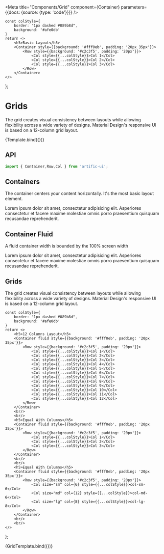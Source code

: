 

<Meta
	title="Components/Grid"
	component={Container}
	parameters={{docs: {source: {type: 'code'}}}}
/>

	const colStyle={
		border: "1px dashed #089b8d",
		background: '#afe0db'
	}
	return <>
		<h5>Basic Layout</h5>
		<Container style={{background: '#fff0eb', padding: '20px 35px'}}>
			<Row style={{background: '#c2c3f5', padding: '20px'}}>
				<Col style={{...colStyle}}>Col 1</Col>
				<Col style={{...colStyle}}>Col 2</Col>
				<Col style={{...colStyle}}>Col 3</Col>
			</Row>
		</Container>
	</>
};

# Grids

The grid creates visual consistency between layouts while allowing flexibility across a wide variety of designs. Material Design's responsive UI is based on a 12-column grid layout.

<Canvas>
	<Story name="Default">{Template.bind({})}</Story>
</Canvas>

## API

```jsx
import { Container,Row,Col } from 'artific-ui';
```

<ArgsTable story="Default"/>

## Containers

The container centers your content horizontally. It's the most basic layout element.

<Canvas>
	<Story name="Containers">
		<Container style={{background: '#f1f1f1', padding: '20px', height: 100}}>
			<p>Lorem ipsum dolor sit amet, consectetur adipisicing elit. Asperiores consectetur et facere maxime
				molestiae omnis porro praesentium quisquam recusandae reprehenderit.</p>
		</Container>
	</Story>
</Canvas>


## Container Fluid

A fluid container width is bounded by the 100% screen width

<Canvas>
	<Story name="Container Fluid">
		<Container fluid={true} style={{background: '#f1f1f1', padding: '20px', height: 100}}>
			<p>Lorem ipsum dolor sit amet, consectetur adipisicing elit. Asperiores consectetur et facere maxime
				molestiae omnis porro praesentium quisquam recusandae reprehenderit.</p>
		</Container>
	</Story>
</Canvas>


## Grids

The grid creates visual consistency between layouts while allowing flexibility across a wide variety of designs. Material Design's responsive UI is based on a 12-column grid layout.

	const colStyle={
		border: "1px dashed #089b8d",
		background: '#afe0db'
	}
	return <>
		<h5>12 Columns Layout</h5>
		<Container fluid style={{background: '#fff0eb', padding: '20px 35px'}}>
			<Row style={{background: '#c2c3f5', padding: '20px'}}>
				<Col style={{...colStyle}}>Col 1</Col>
				<Col style={{...colStyle}}>Col 2</Col>
				<Col style={{...colStyle}}>Col 3</Col>
				<Col style={{...colStyle}}>Col 4</Col>
				<Col style={{...colStyle}}>Col 5</Col>
				<Col style={{...colStyle}}>Col 6</Col>
				<Col style={{...colStyle}}>Col 7</Col>
				<Col style={{...colStyle}}>Col 8</Col>
				<Col style={{...colStyle}}>Col 9</Col>
				<Col style={{...colStyle}}>Col 10</Col>
				<Col style={{...colStyle}}>Col 11</Col>
				<Col style={{...colStyle}}>Col 12</Col>
			</Row>
		</Container>
		<br/>
		<br/>
		<h5>Equal With Columns</h5>
		<Container fluid style={{background: '#fff0eb', padding: '20px 35px'}}>
			<Row style={{background: '#c2c3f5', padding: '20px'}}>
				<Col style={{...colStyle}}>Col 1</Col>
				<Col style={{...colStyle}}>Col 2</Col>
				<Col style={{...colStyle}}>Col 3</Col>
			</Row>
		</Container>
		<br/>
		<br/>
		<h5>Equal With Columns</h5>
		<Container fluid style={{background: '#fff0eb', padding: '20px 35px'}}>
			<Row style={{background: '#c2c3f5', padding: '20px'}}>
				<Col size="sm" col={6} style={{...colStyle}}>col-sm-6</Col>
				<Col size="md" col={12} style={{...colStyle}}>col-md-6</Col>
				<Col size="lg" col={8} style={{...colStyle}}>col-lg-8</Col>
			</Row>
		</Container>
		<br/>
		<br/>
	</>
};

<Canvas>
	<Story name="Grids">
		{GridTemplate.bind({})}
	</Story>
</Canvas>


